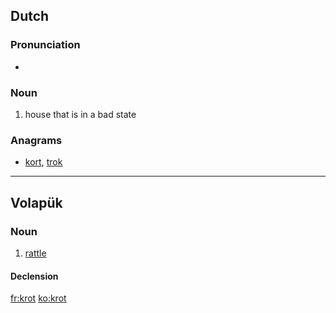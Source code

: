 ==Dutch==

===Pronunciation===
* {{rhymes|ɔt|lang=nl}}

===Noun===
{{nl-noun|n|krotten|krotje}}
# house that is in a bad state

===Anagrams===
* [[kort#Dutch|kort]], [[trok#Dutch|trok]]

----

==Volapük==

===Noun===
{{vo-noun}}

# [[rattle]]

====Declension====
{{vo-decl-noun}}

[[fr:krot]]
[[ko:krot]]